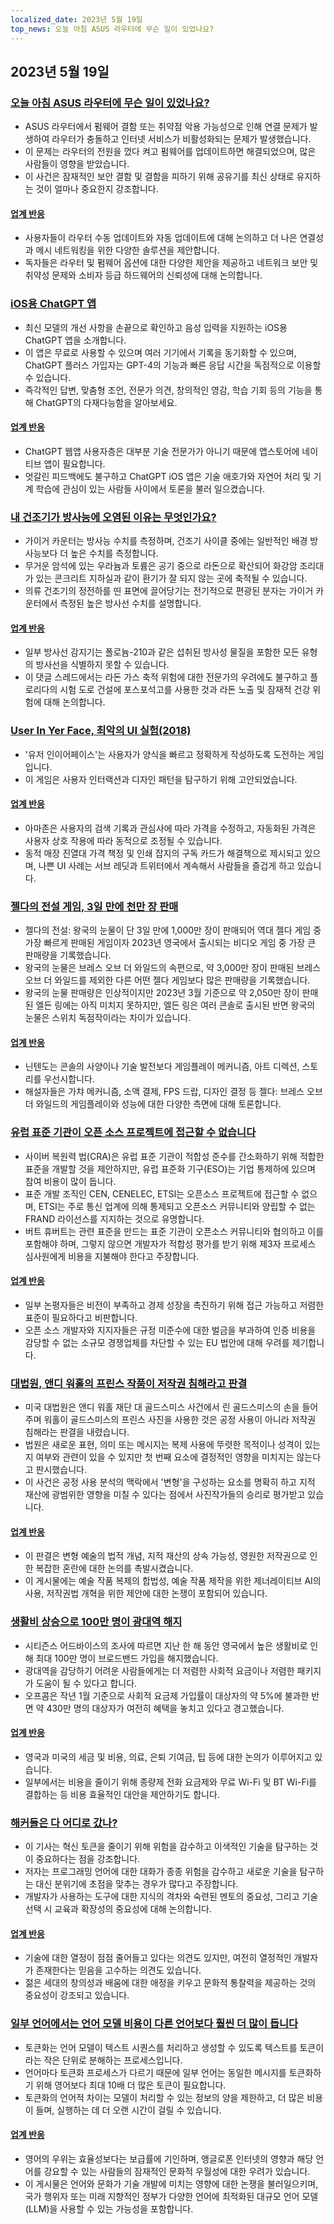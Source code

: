```yaml
---
localized_date: 2023년 5월 19일
top_news: 오늘 아침 ASUS 라우터에 무슨 일이 있었나요?
---
```




<CallToAction />

<Steps>

## 2023년 5월 19일

### [오늘 아침 ASUS 라우터에 무슨 일이 있었나요?](https://www.downtowndougbrown.com/2023/05/what-happened-with-asus-routers-this-morning/)

- ASUS 라우터에서 펌웨어 결함 또는 취약점 악용 가능성으로 인해 연결 문제가 발생하여 라우터가 충돌하고 인터넷 서비스가 비활성화되는 문제가 발생했습니다.
- 이 문제는 라우터의 전원을 껐다 켜고 펌웨어를 업데이트하면 해결되었으며, 많은 사람들이 영향을 받았습니다.
- 이 사건은 잠재적인 보안 결함 및 결함을 피하기 위해 공유기를 최신 상태로 유지하는 것이 얼마나 중요한지 강조합니다.

#### [업계 반응](http://news.ycombinator.com/item?id=35983866)

- 사용자들이 라우터 수동 업데이트와 자동 업데이트에 대해 논의하고 더 나은 연결성과 메시 네트워킹을 위한 다양한 솔루션을 제안합니다.
- 독자들은 라우터 및 펌웨어 옵션에 대한 다양한 제안을 제공하고 네트워크 보안 및 취약성 문제와 소비자 등급 하드웨어의 신뢰성에 대해 논의합니다.

### [iOS용 ChatGPT 앱](https://openai.com/blog/introducing-the-chatgpt-app-for-ios)

- 최신 모델의 개선 사항을 손끝으로 확인하고 음성 입력을 지원하는 iOS용 ChatGPT 앱을 소개합니다.
- 이 앱은 무료로 사용할 수 있으며 여러 기기에서 기록을 동기화할 수 있으며, ChatGPT 플러스 가입자는 GPT-4의 기능과 빠른 응답 시간을 독점적으로 이용할 수 있습니다.
- 즉각적인 답변, 맞춤형 조언, 전문가 의견, 창의적인 영감, 학습 기회 등의 기능을 통해 ChatGPT의 다재다능함을 알아보세요.

#### [업계 반응](http://news.ycombinator.com/item?id=35990552)

- ChatGPT 웹앱 사용자층은 대부분 기술 전문가가 아니기 때문에 앱스토어에 네이티브 앱이 필요합니다.
- 엇갈린 피드백에도 불구하고 ChatGPT iOS 앱은 기술 애호가와 자연어 처리 및 기계 학습에 관심이 있는 사람들 사이에서 토론을 불러 일으켰습니다.

### [내 건조기가 방사능에 오염된 이유는 무엇인가요?](https://physics.stackexchange.com/questions/764460/why-is-my-dryer-radioactive)

- 가이거 카운터는 방사능 수치를 측정하며, 건조기 사이클 중에는 일반적인 배경 방사능보다 더 높은 수치를 측정합니다.
- 무거운 암석에 있는 우라늄과 토륨은 공기 중으로 라돈으로 확산되어 화강암 조리대가 있는 콘크리트 지하실과 같이 환기가 잘 되지 않는 곳에 축적될 수 있습니다.
- 의류 건조기의 정전하를 띤 표면에 끌어당기는 전기적으로 편광된 분자는 가이거 카운터에서 측정된 높은 방사선 수치를 설명합니다.

#### [업계 반응](http://news.ycombinator.com/item?id=35990858)

- 일부 방사선 감지기는 폴로늄-210과 같은 섭취된 방사성 물질을 포함한 모든 유형의 방사선을 식별하지 못할 수 있습니다.
- 이 댓글 스레드에서는 라돈 가스 축적 위험에 대한 전문가의 우려에도 불구하고 플로리다의 시험 도로 건설에 포스포석고를 사용한 것과 라돈 노출 및 잠재적 건강 위험에 대해 논의합니다.

### [User In Yer Face, 최악의 UI 실험(2018)](https://userinyerface.com/)

- '유저 인이어페이스'는 사용자가 양식을 빠르고 정확하게 작성하도록 도전하는 게임입니다.
- 이 게임은 사용자 인터랙션과 디자인 패턴을 탐구하기 위해 고안되었습니다.

#### [업계 반응](http://news.ycombinator.com/item?id=35985240)

- 아마존은 사용자의 검색 기록과 관심사에 따라 가격을 수정하고, 자동화된 가격은 사용자 상호 작용에 따라 동적으로 조정될 수 있습니다.
- 동적 매장 진열대 가격 책정 및 인쇄 잡지의 구독 카드가 해결책으로 제시되고 있으며, 나쁜 UI 사례는 서브 레딧과 트위터에서 계속해서 사람들을 즐겁게 하고 있습니다.

### [젤다의 전설 게임, 3일 만에 천만 장 판매](https://finance.yahoo.com/news/legend-zelda-game-sells-10-172603983.html)

- 젤다의 전설: 왕국의 눈물이 단 3일 만에 1,000만 장이 판매되어 역대 젤다 게임 중 가장 빠르게 판매된 게임이자 2023년 영국에서 출시되는 비디오 게임 중 가장 큰 판매량을 기록했습니다.
- 왕국의 눈물은 브레스 오브 더 와일드의 속편으로, 약 3,000만 장이 판매된 브레스 오브 더 와일드를 제외한 다른 어떤 젤다 게임보다 많은 판매량을 기록했습니다.
- 왕국의 눈물 판매량은 인상적이지만 2023년 3월 기준으로 약 2,050만 장이 판매된 엘든 링에는 아직 미치지 못하지만, 엘든 링은 여러 콘솔로 출시된 반면 왕국의 눈물은 스위치 독점작이라는 차이가 있습니다.

#### [업계 반응](http://news.ycombinator.com/item?id=35986956)

- 닌텐도는 콘솔의 사양이나 기술 발전보다 게임플레이 메커니즘, 아트 디렉션, 스토리를 우선시합니다.
- 해설자들은 가챠 메커니즘, 소액 결제, FPS 드랍, 디자인 결정 등 젤다: 브레스 오브 더 와일드의 게임플레이와 성능에 대한 다양한 측면에 대해 토론합니다.

### [유럽 표준 기관이 오픈 소스 프로젝트에 접근할 수 없습니다](https://blog.opensource.org/another-issue-with-the-cyber-resilience-act-european-standards-bodies-are-inaccessible-to-open-source-projects/)

- 사이버 복원력 법(CRA)은 유럽 표준 기관이 적합성 준수를 간소화하기 위해 적합한 표준을 개발할 것을 제안하지만, 유럽 표준화 기구(ESO)는 기업 통제하에 있으며 참여 비용이 많이 듭니다.
- 표준 개발 조직인 CEN, CENELEC, ETSI는 오픈소스 프로젝트에 접근할 수 없으며, ETSI는 주로 통신 업계에 의해 통제되고 오픈소스 커뮤니티와 양립할 수 없는 FRAND 라이선스를 지지하는 것으로 유명합니다.
- 버트 휴버트는 관련 표준을 만드는 표준 기관이 오픈소스 커뮤니티와 협의하고 이를 포함해야 하며, 그렇지 않으면 개발자가 적합성 평가를 받기 위해 제3자 프로세스 심사원에게 비용을 지불해야 한다고 주장합니다.

#### [업계 반응](http://news.ycombinator.com/item?id=35985590)

- 일부 논평자들은 비전이 부족하고 경제 성장을 촉진하기 위해 접근 가능하고 저렴한 표준이 필요하다고 비판합니다.
- 오픈 소스 개발자와 지지자들은 규정 미준수에 대한 벌금을 부과하여 인증 비용을 감당할 수 없는 소규모 경쟁업체를 차단할 수 있는 EU 법안에 대해 우려를 제기합니다.

### [대법원, 앤디 워홀의 프린스 작품이 저작권 침해라고 판결](https://petapixel.com/2023/05/18/supreme-court-rules-andy-warhols-prince-art-is-copyright-infringement/)

- 미국 대법원은 앤디 워홀 재단 대 골드스미스 사건에서 린 골드스미스의 손을 들어주며 워홀이 골드스미스의 프린스 사진을 사용한 것은 공정 사용이 아니라 저작권 침해라는 판결을 내렸습니다.
- 법원은 새로운 표현, 의미 또는 메시지는 복제 사용에 뚜렷한 목적이나 성격이 있는지 여부와 관련이 있을 수 있지만 첫 번째 요소에 결정적인 영향을 미치지는 않는다고 판시했습니다.
- 이 사건은 공정 사용 분석의 맥락에서 '변형'을 구성하는 요소를 명확히 하고 지적 재산에 광범위한 영향을 미칠 수 있다는 점에서 사진작가들의 승리로 평가받고 있습니다.

#### [업계 반응](http://news.ycombinator.com/item?id=35991725)

- 이 판결은 변형 예술의 법적 개념, 지적 재산의 상속 가능성, 영원한 저작권으로 인한 복잡한 혼란에 대한 논의를 촉발시켰습니다.
- 이 게시물에는 예술 작품 복제의 합법성, 예술 작품 제작을 위한 제너레이티브 AI의 사용, 저작권법 개혁을 위한 제안에 대한 논쟁이 포함되어 있습니다.

### [생활비 상승으로 100만 명이 광대역 해지](https://www.bbc.com/news/technology-65622403)

- 시티즌스 어드바이스의 조사에 따르면 지난 한 해 동안 영국에서 높은 생활비로 인해 최대 100만 명이 브로드밴드 가입을 해지했습니다.
- 광대역을 감당하기 어려운 사람들에게는 더 저렴한 사회적 요금이나 저렴한 패키지가 도움이 될 수 있다고 합니다.
- 오프콤은 작년 1월 기준으로 사회적 요금제 가입률이 대상자의 약 5%에 불과한 반면 약 430만 명의 대상자가 여전히 혜택을 놓치고 있다고 경고했습니다.

#### [업계 반응](http://news.ycombinator.com/item?id=35984928)

- 영국과 미국의 세금 및 비용, 의료, 은퇴 기여금, 팁 등에 대한 논의가 이루어지고 있습니다.
- 일부에서는 비용을 줄이기 위해 종량제 전화 요금제와 무료 Wi-Fi 및 BT Wi-Fi를 결합하는 등 비용 효율적인 대안을 제안하기도 합니다.

### [해커들은 다 어디로 갔나?](https://morepablo.com/2023/05/where-have-all-the-hackers-gone.html)

- 이 기사는 혁신 토큰을 줄이기 위해 위험을 감수하고 이색적인 기술을 탐구하는 것이 중요하다는 점을 강조합니다.
- 저자는 프로그래밍 언어에 대한 대화가 종종 위험을 감수하고 새로운 기술을 탐구하는 대신 분위기에 초점을 맞추는 경우가 많다고 주장합니다.
- 개발자가 사용하는 도구에 대한 지식의 격차와 숙련된 멘토의 중요성, 그리고 기술 선택 시 교육과 확장성의 중요성에 대해 논의합니다.

#### [업계 반응](http://news.ycombinator.com/item?id=35986270)

- 기술에 대한 열정이 점점 줄어들고 있다는 의견도 있지만, 여전히 열정적인 개발자가 존재한다는 믿음을 고수하는 의견도 있습니다.
- 젊은 세대의 창의성과 배움에 대한 애정을 키우고 문화적 통찰력을 제공하는 것의 중요성이 강조되고 있습니다.

### [일부 언어에서는 언어 모델 비용이 다른 언어보다 훨씬 더 많이 듭니다](https://blog.yenniejun.com/p/all-languages-are-not-created-tokenized)

- 토큰화는 언어 모델이 텍스트 시퀀스를 처리하고 생성할 수 있도록 텍스트를 토큰이라는 작은 단위로 분해하는 프로세스입니다.
- 언어마다 토큰화 프로세스가 다르기 때문에 일부 언어는 동일한 메시지를 토큰화하기 위해 영어보다 최대 10배 더 많은 토큰이 필요합니다.
- 토큰화의 언어적 차이는 모델이 처리할 수 있는 정보의 양을 제한하고, 더 많은 비용이 들며, 실행하는 데 더 오랜 시간이 걸릴 수 있습니다.

#### [업계 반응](http://news.ycombinator.com/item?id=35983707)

- 영어의 우위는 효율성보다는 보급률에 기인하며, 앵글로폰 인터넷의 영향과 해당 언어를 강요할 수 있는 사람들의 잠재적인 문화적 우월성에 대한 우려가 있습니다.
- 이 게시물은 언어와 문화가 기술 개발에 미치는 영향에 대한 논쟁을 불러일으키며, 국가 행위자 또는 미래 지향적인 정부가 다양한 언어에 최적화된 대규모 언어 모델(LLM)을 사용할 수 있는 가능성을 포함합니다.

</Steps>
